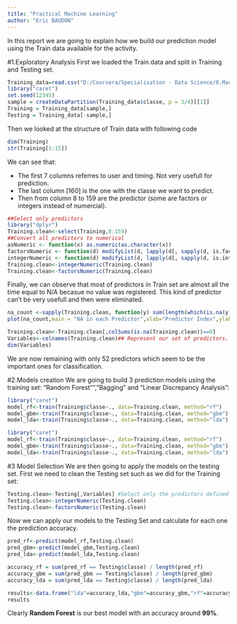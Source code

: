 ```yaml
---
title: "Practical Machine Learning"
author: "Eric BAUDON"
---
```

In this report we are going to explain how we build our prediction model using the Train data available for the activity.

#1.Exploratory Analysis
First we loaded the Train data and split in Training and Testing set.
```r
Training_data=read.csv("D:/Coursera/Specialisation - Data Science/8.Machine Learning/Project/pml-training.csv")
library("caret")
set.seed(12345)
sample = createDataPartition(Training_data$classe, p = 3/4)[[1]]
Training = Training_data[sample,]
Testing = Training_data[-sample,]

```

Then we looked at the structure of Train data with following code
```r
dim(Training)
str(Training[1:15])
```
We can see that:

- The first 7 columns referres to user and timing. Not very usefull for prediction.
- The last column [160] is the one with the classe we want to predict. 
- Then from column 8 to 159 are the predictor (some are factors or integers instead of numercial). 

```r
##Select only predictors
library("dplyr")
Training.clean<-select(Training,8:159)
##Convert all predictors to numerical
asNumeric <- function(x) as.numeric(as.character(x))
factorsNumeric <- function(d) modifyList(d, lapply(d[, sapply(d, is.factor)],asNumeric))
integerNumeric <- function(d) modifyList(d, lapply(d[, sapply(d, is.integer)],asNumeric))
Training.clean<-integerNumeric(Training.clean)
Training.clean<-factorsNumeric(Training.clean)
```

Finally, we can observe that most of predictors in Train set are almost all the time equal to N/A becasue no value was registered. This kind of predictor can't be very usefull and then were eliminated.

```r
na_count <-sapply(Training.clean, function(y) sum(length(which(is.na(y)))))
plot(na_count,main = "NA in each Predictor",xlab="Predictor Index",ylab="Counted NA values" )
```

```r
Training.clean<-Training.clean[,colSums(is.na(Training.clean))==0]
Variables<-colnames(Training.clean)## Represent our set of predictors.
dim(Variables)
```
We are now remaining with only 52 predictors which seem to be the important ones for classification.


#2.Models creation
We are going to build 3 prediction models using the training set: "Random Forest"", "Bagging" and "Linear Discrepancy Analysis":

```r
library("caret")
model_rf<-train(Training$classe~., data=Training.clean, method="rf")
model_gbm<-train(Training$classe~., data=Training.clean, method="gbm")
model_lda<-train(Training$classe~., data=Training.clean, method="lda")
```

```r
library("caret")
model_rf<-train(Training$classe~., data=Training.clean, method="rf")
model_gbm<-train(Training$classe~., data=Training.clean, method="gbm")
model_lda<-train(Training$classe~., data=Training.clean, method="lda")
```

#3 Model Selection
We are then going to apply the models on the testing set. First we need to clean the Testing set such as we did for the Training set:
```r
Testing.clean<-Testing[,Variables] #Select only the predictors defined above.
Testing.clean<-integerNumeric(Testing.clean)
Testing.clean<-factorsNumeric(Testing.clean)
```

Now we can apply our models to the Testing Set and calculate for each one the prediction accuracy.
```r
pred_rf<-predict(model_rf,Testing.clean)
pred_gbm<-predict(model_gbm,Testing.clean)
pred_lda<-predict(model_lda,Testing.clean)

accuracy_rf = sum(pred_rf == Testing$classe) / length(pred_rf)
accuracy_gbm = sum(pred_gbm == Testing$classe) / length(pred_gbm)
accuracy_lda = sum(pred_lda == Testing$classe) / length(pred_lda)

results<-data.frame("lda"=accuracy_lda,"gbm"=accuracy_gbm,"rf"=accuracy_rf)
results
```

Clearly **Random Forest** is our best model with an accuracy around **99%**.

